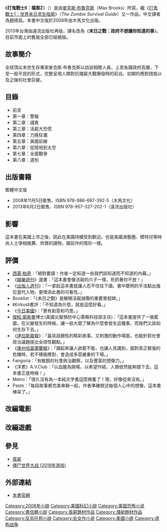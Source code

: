 {{noteTA
|G2=Movie
|1=zh-tw:末日之戰;zh-hk:地球末日戰;zh-cn:僵尸世界战;
}}
{{Infobox book
| name= 打鬼戰士II：檔案Z<br />''World War Z''
| author=[[麥克斯·布魯克斯|麥克斯·布魯克斯]]
| image= World War Z book cover.jpg
| caption= 
| illustrator=
| cover_artist=
| country= [[美国|美国]]
| language= [[英文|英文]]
| series=
| subject= [[喪屍|喪屍]]
| genre= [[恐怖小说|恐怖小说]]、[[末日幻想|末日幻想]]
| publisher= Crown Publishing Group
| release_date= 2006年9月12日
| media_type= 印刷（[[精裝書|精裝書]]、[[平裝書|平裝書]]）<br />[[电子书|电子书]]、[[有声书|有声书]]
| pages=342
| isbn=0-307-34660-9
| oclc=65340967
| dewey=813/.6 22
| congress=PS3602.R6445 W67 2006
| preceded_by=[[打鬼戰士1：世界末日求生指南|打鬼戰士1：世界末日求生指南]]
| followed_by=
}}
《'''打鬼戰士II：檔案Z'''》（{{lang-en|''World War Z: an Oral History of the Zombie War''}}）是由[[麥克斯·布魯克斯|麥克斯·布魯克斯]]（Max Brooks）所寫，繼《[[打鬼戰士1：世界末日求生指南|打鬼戰士1：世界末日求生指南]]》（''The Zombie Survival Guide''）又一作品，中文譯者為趙德昌。本書中文版於2008年由木馬文化出版。

2013年台灣由遠流出版社再版，譯名改為《'''末日之戰：政府不想讓你知道的事'''》。目前市面上的舊版全部已經絕版。

== 故事簡介 ==
全球頂尖末世生存專家麥克斯·布魯克斯以訪談相關人員，上至各國政府高層，下至一般平民的形式，完整呈現人類對抗殭屍大戰爆發時的前兆、初期的應對措施以及之後的社會巨變。

== 目錄 ==
*前言
*第一章：警報
*第二章：譴責
*第三章：活屍大恐慌
*第四章：力挽狂瀾
*第五章：美國前線
*第六章：從陸地到太空
*第七章：全面戰爭
*第八章：道別

== 出版書籍 ==
; 繁體中文版
* 2008年11月5日販售、ISBN 978-986-697-392-5（木馬文化）
* 2013年6月2日販售、ISBN 978-957-327-202-1（遠流出版社）

== 影響 ==
這本書在美國上市之後，因此在美國持續受到歡迎。也是美國演藝圈、模特兒等時尚人士爭相推薦、欣賞的讀物，跟前作的情形一樣。

== 評價 ==
*[[西蒙·柏奇|西蒙·柏奇]]：「絕對要讀！作者一定知道一些我們該知道而不知道的內幕。」
*《[[娛樂週刊|娛樂週刊]]》選書：「這本書會像活屍的爪子一樣，死抓著你不放！」
*《[[出版人週刊|出版人週刊]]》：「一拿起這本書就讓人忍不住往下讀。書中聰明的手法點出幾位當代人物，更增添此書的可看性。」
*Booklist：「《末日之戰》是解開活屍謎團的重要里程碑。」
*《Kirkus》書評：「不知道為什麼，就是這麼好看。」
*《[[今日美國|今日美國]]》：「更有創意和巧思。」
*[[傑柏.衛斯曼|傑柏.衛斯曼]]博士(美國災變預防中心策略科技部主任)：「這本書提供了一張藍圖，在災變發生的時候，讓一般大眾了解為什麼會發生這種事，而我們又該如何生存下去。」
*《[[達拉斯晨報|達拉斯晨報]]》：「最具話題性的精彩故事，又刺激的動作場面，也能針對社會政治議題提出全球性觀點。」
*《[[康州哈富庫蘭報|康州哈富庫蘭報]]》：「讀起來讓人欲罷不能，也讓人見識到，面對真正緊張的危機時，若不積極應對，會造成多麼嚴重的下場。」
*Fangoria：「有敏銳的社會政治觀察，以及豐富的想像力。」
*《洋蔥》A.V.Club：「以血腥為開場，以希望作結，人類依然能夠撐下去。這本書正是時候！」
*Metro：「很久沒有為一本純文字書這麼興奮了！嗯，好像從來沒有。」
*Paste：「每段故事都完美串聯一起，作者準確敘述每個人心中的想像，這本書棒呆了。」

== 改編電影 ==
{{main|末日之戰 (電影)}}

== 改編遊戲 ==
{{main|末日之戰 World War Z (2019年遊戲)}}

== 參見 ==
*[[喪屍|喪屍]]
*[[僵尸世界大战_(2019年游戏)|僵尸世界大战 (2019年游戏)]]

== 外部連結 ==
*{{en}} [http://www.randomhouse.com/crown/recordedattacks/ 本書官網] {{Wayback|url=http://www.randomhouse.com/crown/recordedattacks/ |date=20150310230940 }}

{{DEFAULTSORT:World War Z}}
[[Category:2006年小說|Category:2006年小說]]
[[Category:美國科幻小說|Category:美國科幻小說]]
[[Category:美国恐怖小说|Category:美国恐怖小说]]
[[Category:書信體小說|Category:書信體小說]]
[[Category:喪屍題材作品|Category:喪屍題材作品]]
[[Category:潛艇題材作品|Category:潛艇題材作品]]
[[Category:反烏托邦小說|Category:反烏托邦小說]]
[[Category:处女作小说|Category:处女作小说]]
[[Category:美國小說|Category:美國小說]]
[[Category:虚构战争|Category:虚构战争]]
